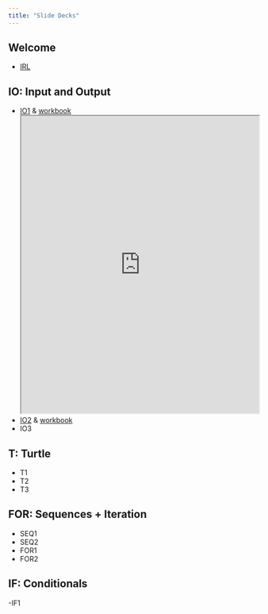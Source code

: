 ```yaml
---
title: "Slide Decks"
---
```

## Welcome
- [IRL](IRL.pdf)

## IO: Input and Output
- [IO1](IO1.pdf) & [workbook](/workbooks/1_algorithms.html)
<iframe src="https://nbviewer.org/github/chefs-kiss/cs1_spring2025/blob/main/workbooks/1_algorithms.ipynb"
        width="100%" height="600">
</iframe>
- [IO2](IO2.pdf) & [workbook](/workbooks/2_variables.html)
- IO3

## T: Turtle
- T1
- T2
- T3

## FOR: Sequences + Iteration
- SEQ1
- SEQ2
- FOR1
- FOR2

## IF: Conditionals
-IF1

